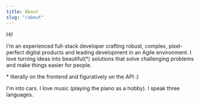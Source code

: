 ```yaml
---
title: About
slug: "/about"
---
```


Hi!

I'm an experienced full-stack developer crafting robust, complex, pixel-perfect digital products and leading development in an Agile environment. I love turning ideas into beautiful(\*) solutions that solve challenging problems and make things easier for people.

\* literally on the frontend and figuratively on the API :)

I'm into cars. I love music (playing the piano as a hobby). I speak three languages.
